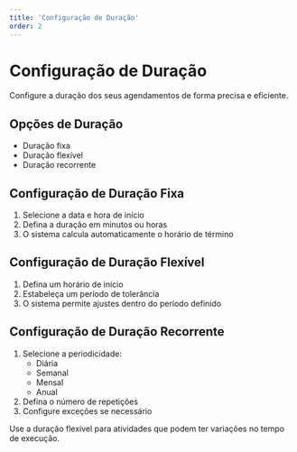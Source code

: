 ```yaml
---
title: 'Configuração de Duração'
order: 2
---
```


# Configuração de Duração

Configure a duração dos seus agendamentos de forma precisa e eficiente.

## Opções de Duração

- Duração fixa
- Duração flexível
- Duração recorrente

## Configuração de Duração Fixa

1. Selecione a data e hora de início
2. Defina a duração em minutos ou horas
3. O sistema calcula automaticamente o horário de término

## Configuração de Duração Flexível

1. Defina um horário de início
2. Estabeleça um período de tolerância
3. O sistema permite ajustes dentro do período definido

## Configuração de Duração Recorrente

1. Selecione a periodicidade:
   - Diária
   - Semanal
   - Mensal
   - Anual
2. Defina o número de repetições
3. Configure exceções se necessário


Use a duração flexível para atividades que podem ter variações no tempo de execução.
